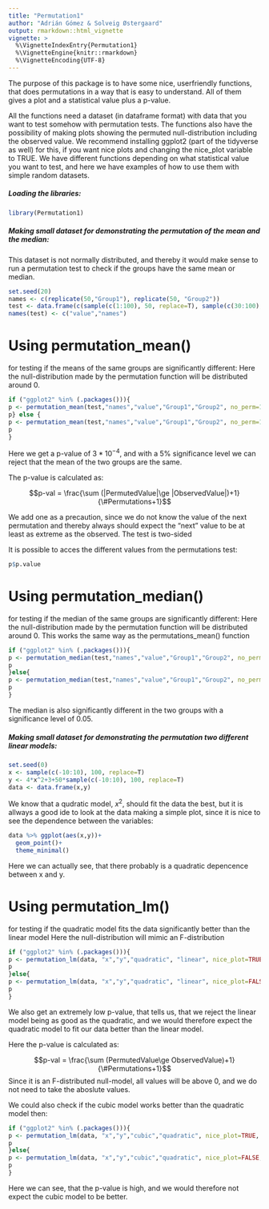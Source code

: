 ```yaml
---
title: "Permutation1"
author: "Adrián Gómez & Solveig Østergaard"
output: rmarkdown::html_vignette
vignette: >
  %\VignetteIndexEntry{Permutation1}
  %\VignetteEngine{knitr::rmarkdown}
  %\VignetteEncoding{UTF-8}
---
```


The purpose of this package is to have some nice, userfriendly functions, that does permutations in a way that is easy to understand. All of them gives a plot and a statistical value plus a p-value.

All the functions need a dataset (in dataframe format) with data that you want to test somehow with permutation tests. The functions also have the possibility of making plots showing the permuted null-distribution including the observed value. We recommend installing ggplot2 (part of the tidyverse as well) for this, if you want nice plots and changing the nice_plot variable to TRUE.
We have different functions depending on what statistical value you want to test, and here we have examples of how to use them with simple random datasets.


##### Loading the libraries:
```r
library(Permutation1)
```


##### Making small dataset for demonstrating the permutation of the mean and the median:
This dataset is not normally distributed, and thereby it would make sense to run a permutation test to check if the groups have the same mean or median.
```r
set.seed(20)
names <- c(replicate(50,"Group1"), replicate(50, "Group2"))
test <- data.frame(c(sample(c(1:100), 50, replace=T), sample(c(30:100), 50, replace=T)), names)
names(test) <- c("value","names")
```

# Using permutation_mean() 
for testing if the means of the same groups are significantly different:
Here the null-distribution made by the permutation function will be distributed around 0.
```r
if ("ggplot2" %in% (.packages())){
p <- permutation_mean(test,"names","value","Group1","Group2", no_perm=10000, nice_plot=TRUE, progress=FALSE)
p} else {
p <- permutation_mean(test,"names","value","Group1","Group2", no_perm=10000, nice_plot=FALSE, progress=FALSE)
p
}
```

Here we get a p-value of $3*10^{-4}$, and with a 5% significance level we can reject that the mean of the two groups are the same.

The p-value is calculated as:

$$p-val = \frac{\sum (|PermutedValue|\ge |ObservedValue|)+1}{\#Permutations+1}$$

We add one as a precaution, since we do not know the value of the next permutation and thereby always should expect the “next” value to be at least as extreme as the observed.
The test is two-sided

It is possible to acces the different values from the permutations test:
```r
p$p.value
```

# Using permutation_median() 
for testing if the median of the same groups are significantly different:
Here the null-distribution made by the permutation function will be distributed around 0.
This works the same way as the permutations_mean() function
```r
if ("ggplot2" %in% (.packages())){
p <- permutation_median(test,"names","value","Group1","Group2", no_perm=10000, nice_plot=TRUE, progress=FALSE)
p
}else{
p <- permutation_median(test,"names","value","Group1","Group2", no_perm=10000, nice_plot=FALSE, progress=FALSE)
p 
}
```

The median is also significantly different in the two groups with a significance level of 0.05.

##### Making small dataset for demonstrating the permutation two different linear models:

```r
set.seed(0)
x <- sample(c(-10:10), 100, replace=T)
y <- 4*x^2+3+50*sample(c(-10:10), 100, replace=T)
data <- data.frame(x,y)
```

We know that a qudratic model, $x^2$, should fit the data the best, but it is allways a good ide to look at the data making a simple plot, since it is nice to see the dependence between the variables:
```r
data %>% ggplot(aes(x,y))+
  geom_point()+
  theme_minimal()
```

Here we can actually see, that there probably is a quadratic depencence between x and y. 

# Using permutation_lm() 
for testing if the quadratic model fits the data significantly better than the linear model
Here the null-distribution will mimic an F-distribution
```r
if ("ggplot2" %in% (.packages())){
p <- permutation_lm(data, "x","y","quadratic", "linear", nice_plot=TRUE, progress=FALSE)
p
}else{
p <- permutation_lm(data, "x","y","quadratic", "linear", nice_plot=FALSE, progress=FALSE)
p  
}
```

We also get an extremely low p-value, that tells us, that we reject the linear model being as good as the quadratic, and we would therefore expect the quadratic model to fit our data better than the linear model.

Here the p-value is calculated as:

$$p-val = \frac{\sum (PermutedValue\ge ObservedValue)+1}{\#Permutations+1}$$
Since it is an F-distributed null-model, all values will be above 0, and we do not need to take the aboslute values.

We could also check if the cubic model works better than the quadratic model then:
```r
if ("ggplot2" %in% (.packages())){
p <- permutation_lm(data, "x","y","cubic","quadratic", nice_plot=TRUE, progress=FALSE)
p
}else{
p <- permutation_lm(data, "x","y","cubic","quadratic", nice_plot=FALSE, progress=FALSE)
p  
}
```

Here we can see, that the p-value is high, and we would therefore not expect the cubic model to be better.
